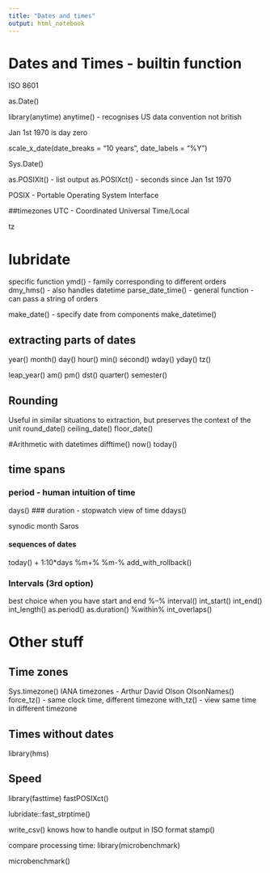 ```yaml
---
title: "Dates and times"
output: html_notebook
---
```


# Dates and Times - builtin function

ISO 8601

as.Date()

library(anytime)
anytime() - recognises US data convention not british

Jan 1st 1970 is day zero

scale_x_date(date_breaks = "10 years", date_labels = "%Y")

Sys.Date()

as.POSIXlt() - list output
as.POSIXct() - seconds since Jan 1st 1970

POSIX - Portable Operating System Interface

##timezones
UTC - Coordinated Universal Time/Local

tz

# lubridate

specific function
ymd() - family corresponding to different orders
dmy_hms() - also handles datetime
parse_date_time() - general function - can pass a string of orders

make_date() - specify date from components
make_datetime()

## extracting parts of dates
year()
month()
day()
hour()
min()
second()
wday()
yday()
tz()

leap_year()
am()
pm()
dst()
quarter()
semester()

## Rounding

Useful in similar situations to extraction, but preserves the context of the unit
round_date()
ceiling_date()
floor_date()

#Arithmetic with datetimes
difftime()
now()
today()

## time spans
### period - human intuition of time
days()
### duration - stopwatch view of time
ddays()

synodic month
Saros

#### sequences of dates
today() + 1:10*days
%m+%
%m-%
add_with_rollback()

### Intervals (3rd option)
best choice when you have start and end
%--%
interval()
int_start()
int_end()
int_length()
as.period()
as.duration()
%within%
int_overlaps()

# Other stuff
## Time zones
Sys.timezone()
IANA timezones - Arthur David Olson
OlsonNames()
force_tz() - same clock time, different timezone
with_tz() - view same time in different timezone

## Times without dates
library(hms)

## Speed
library(fasttime)
fastPOSIXct()

lubridate::fast_strptime()

write_csv() knows how to handle output in ISO format
stamp()

compare processing time:
library(microbenchmark)

microbenchmark()


